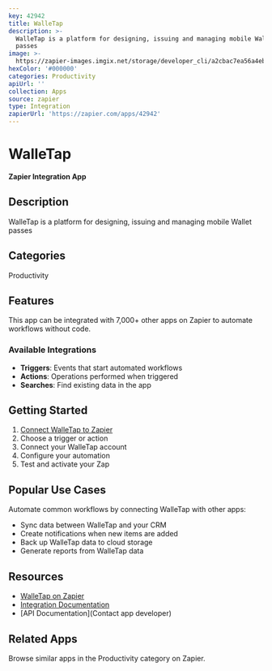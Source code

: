 ```yaml
---
key: 42942
title: WalleTap
description: >-
  WalleTap is a platform for designing, issuing and managing mobile Wallet
  passes
image: >-
  https://zapier-images.imgix.net/storage/developer_cli/a2cbac7ea56a4eb4f850d50a94386d3a.png?auto=format%2Ccompress&ixlib=python-3.0.0&q=50
hexColor: '#000000'
categories: Productivity
apiUrl: ''
collection: Apps
source: zapier
type: Integration
zapierUrl: 'https://zapier.com/apps/42942'
---
```

# WalleTap

**Zapier Integration App**

## Description

WalleTap is a platform for designing, issuing and managing mobile Wallet passes

## Categories

Productivity

## Features

This app can be integrated with 7,000+ other apps on Zapier to automate workflows without code.

### Available Integrations

- **Triggers**: Events that start automated workflows
- **Actions**: Operations performed when triggered
- **Searches**: Find existing data in the app

## Getting Started

1. [Connect WalleTap to Zapier](https://zapier.com/apps/42942)
2. Choose a trigger or action
3. Connect your WalleTap account
4. Configure your automation
5. Test and activate your Zap

## Popular Use Cases

Automate common workflows by connecting WalleTap with other apps:

- Sync data between WalleTap and your CRM
- Create notifications when new items are added
- Back up WalleTap data to cloud storage
- Generate reports from WalleTap data

## Resources

- [WalleTap on Zapier](https://zapier.com/apps/42942)
- [Integration Documentation](https://zapier.com/apps/42942/integrations)
- [API Documentation](Contact app developer)

## Related Apps

Browse similar apps in the Productivity category on Zapier.
